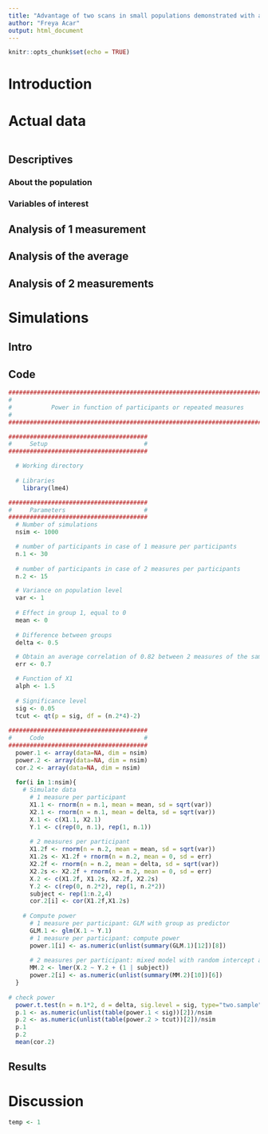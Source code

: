 ```yaml
---
title: "Advantage of two scans in small populations demonstrated with a transgender dataset."
author: "Freya Acar"
output: html_document
---
```


```r
knitr::opts_chunk$set(echo = TRUE)
```

# Introduction

# Actual data
```r

```
## Descriptives
### About the population
### Variables of interest

## Analysis of 1 measurement

## Analysis of the average

## Analysis of 2 measurements

# Simulations
## Intro

## Code
```r
###############################################################################
#                                                                             #
#           Power in function of participants or repeated measures            #
#                                                                             #
###############################################################################

#######################################
#     Setup                           #
#######################################

  # Working directory
  
  # Libraries
    library(lme4)

#######################################
#     Parameters                      #
#######################################
  # Number of simulations
  nsim <- 1000

  # number of participants in case of 1 measure per participants
  n.1 <- 30
  
  # number of participants in case of 2 measures per participants
  n.2 <- 15

  # Variance on population level
  var <- 1
  
  # Effect in group 1, equal to 0
  mean <- 0
  
  # Difference between groups
  delta <- 0.5

  # Obtain an average correlation of 0.82 between 2 measures of the same participant
  err <- 0.7

  # Function of X1
  alph <- 1.5
  
  # Significance level
  sig <- 0.05
  tcut <- qt(p = sig, df = (n.2*4)-2)
  
#######################################
#     Code                            #
#######################################
  power.1 <- array(data=NA, dim = nsim)
  power.2 <- array(data=NA, dim = nsim)
  cor.2 <- array(data=NA, dim = nsim)
  
  for(i in 1:nsim){
    # Simulate data
      # 1 measure per participant
      X1.1 <- rnorm(n = n.1, mean = mean, sd = sqrt(var))
      X2.1 <- rnorm(n = n.1, mean = delta, sd = sqrt(var))
      X.1 <- c(X1.1, X2.1)
      Y.1 <- c(rep(0, n.1), rep(1, n.1))
      
      # 2 measures per participant
      X1.2f <- rnorm(n = n.2, mean = mean, sd = sqrt(var))
      X1.2s <- X1.2f + rnorm(n = n.2, mean = 0, sd = err)
      X2.2f <- rnorm(n = n.2, mean = delta, sd = sqrt(var))
      X2.2s <- X2.2f + rnorm(n = n.2, mean = 0, sd = err)
      X.2 <- c(X1.2f, X1.2s, X2.2f, X2.2s)
      Y.2 <- c(rep(0, n.2*2), rep(1, n.2*2))
      subject <- rep(1:n.2,4)
      cor.2[i] <- cor(X1.2f,X1.2s)
      
    # Compute power
      # 1 measure per participant: GLM with group as predictor
      GLM.1 <- glm(X.1 ~ Y.1)
      # 1 measure per participant: compute power
      power.1[i] <- as.numeric(unlist(summary(GLM.1)[12])[8])
      
      # 2 measures per participant: mixed model with random intercept and group as predictor
      MM.2 <- lmer(X.2 ~ Y.2 + (1 | subject))
      power.2[i] <- as.numeric(unlist(summary(MM.2)[10])[6])
  }
  
# check power
  power.t.test(n = n.1*2, d = delta, sig.level = sig, type="two.sample",alternative="two.sided")[[5]]
  p.1 <- as.numeric(unlist(table(power.1 < sig))[2])/nsim
  p.2 <- as.numeric(unlist(table(power.2 > tcut))[2])/nsim
  p.1
  p.2
  mean(cor.2)
```


## Results

# Discussion

```r
temp <- 1
```
